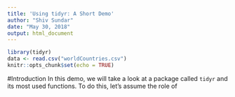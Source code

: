 ```yaml
---
title: 'Using tidyr: A Short Demo'
author: "Shiv Sundar"
date: "May 30, 2018"
output: html_document
---
```


```r
library(tidyr)
data <- read.csv("worldCountries.csv")
knitr::opts_chunk$set(echo = TRUE)
```

#Introduction
In this demo, we will take a look at a package called `tidyr` and its most used functions. To do this, let's assume the role of 

##